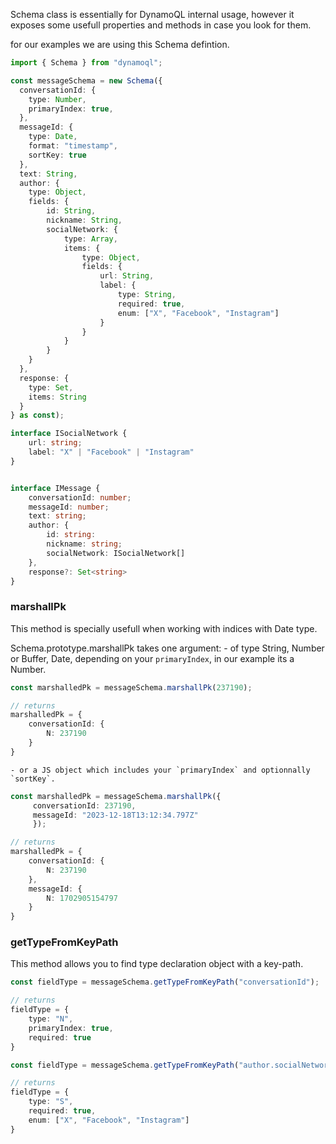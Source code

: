 


Schema class is essentially for DynamoQL internal usage, however it exposes some usefull properties and methods in case you look for them.



for our examples we are using this Schema defintion.

<Tabs>
<TabItem value='dql' label='DynamoQL'>

```ts
import { Schema } from "dynamoql";

const messageSchema = new Schema({
  conversationId: {
    type: Number,
    primaryIndex: true,
  },
  messageId: {
    type: Date,
    format: "timestamp",
    sortKey: true
  },
  text: String,
  author: {
    type: Object,
    fields: {
        id: String,
        nickname: String,
        socialNetwork: {
            type: Array,
            items: {
                type: Object,
                fields: {
                    url: String,
                    label: {
                        type: String,
                        required: true,
                        enum: ["X", "Facebook", "Instagram"]
                    }
                }
            }
        }
    }
  },
  response: {
    type: Set,
    items: String
  }
} as const);
```

</TabItem>


<TabItem value='ts' label='produced type'>

```ts
interface ISocialNetwork {
    url: string;
    label: "X" | "Facebook" | "Instagram"
}


interface IMessage {
    conversationId: number;
    messageId: number;
    text: string;
    author: {
        id: string:
        nickname: string;
        socialNetwork: ISocialNetwork[]
    },
    response?: Set<string>
}
```

</TabItem>


</Tabs>


### marshallPk

This method is specially usefull when working with indices with Date type.

Schema.prototype.marshallPk takes one argument:
    - of type String, Number or Buffer, Date, depending on your `primaryIndex`, in our example its a Number.
```ts
const marshalledPk = messageSchema.marshallPk(237190);

// returns
marshalledPk = {
    conversationId: {
        N: 237190
    }
}
```


    - or a JS object which includes your `primaryIndex` and optionnally `sortKey`.

```ts
const marshalledPk = messageSchema.marshallPk({
     conversationId: 237190,
     messageId: "2023-12-18T13:12:34.797Z"
     });

// returns
marshalledPk = {
    conversationId: {
        N: 237190
    },
    messageId: {
        N: 1702905154797
    }
}
```



### getTypeFromKeyPath

This method allows you to find type declaration object with a key-path.

```ts
const fieldType = messageSchema.getTypeFromKeyPath("conversationId");

// returns
fieldType = {
    type: "N",
    primaryIndex: true,
    required: true
}
```


```ts
const fieldType = messageSchema.getTypeFromKeyPath("author.socialNetwork[2].label");

// returns
fieldType = {
    type: "S",
    required: true,
    enum: ["X", "Facebook", "Instagram"]
}
```